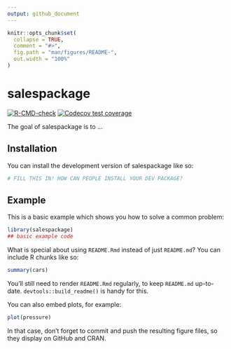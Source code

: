 ```yaml
---
output: github_document
---
```


<!-- README.md is generated from README.Rmd. Please edit that file -->

```r
knitr::opts_chunk$set(
  collapse = TRUE,
  comment = "#>",
  fig.path = "man/figures/README-",
  out.width = "100%"
)
```

# salespackage

<!-- badges: start -->
[![R-CMD-check](https://github.com/Nicccolas/sales_package/actions/workflows/R-CMD-check.yaml/badge.svg)](https://github.com/Nicccolas/sales_package/actions/workflows/R-CMD-check.yaml)
[![Codecov test coverage](https://codecov.io/gh/Nicccolas/sales_package/graph/badge.svg)](https://app.codecov.io/gh/Nicccolas/sales_package)
<!-- badges: end -->

The goal of salespackage is to ...

## Installation

You can install the development version of salespackage like so:

``` r
# FILL THIS IN! HOW CAN PEOPLE INSTALL YOUR DEV PACKAGE?
```

## Example

This is a basic example which shows you how to solve a common problem:

```r
library(salespackage)
## basic example code
```

What is special about using `README.Rmd` instead of just `README.md`? You can include R chunks like so:

```r
summary(cars)
```

You'll still need to render `README.Rmd` regularly, to keep `README.md` up-to-date. `devtools::build_readme()` is handy for this.

You can also embed plots, for example:

```r
plot(pressure)
```

In that case, don't forget to commit and push the resulting figure files, so they display on GitHub and CRAN.
